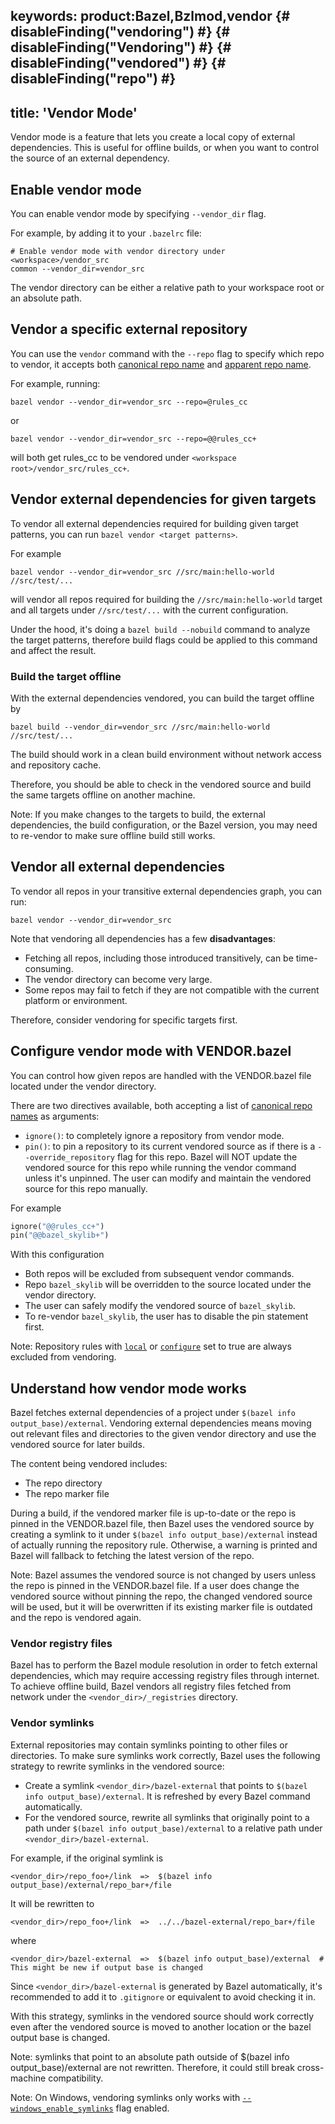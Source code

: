 keywords: product:Bazel,Bzlmod,vendor
{# disableFinding("vendoring") #}
{# disableFinding("Vendoring") #}
{# disableFinding("vendored") #}
{# disableFinding("repo") #}
---
title: 'Vendor Mode'
---



Vendor mode is a feature that lets you create a local copy of
external dependencies. This is useful for offline builds, or when you want to
control the source of an external dependency.

## Enable vendor mode

You can enable vendor mode by specifying `--vendor_dir` flag.

For example, by adding it to your `.bazelrc` file:

```none
# Enable vendor mode with vendor directory under <workspace>/vendor_src
common --vendor_dir=vendor_src
```

The vendor directory can be either a relative path to your workspace root or an
absolute path.

## Vendor a specific external repository

You can use the `vendor` command with the `--repo` flag to specify which repo
to vendor, it accepts both [canonical repo
name](/external/overview#canonical-repo-name) and [apparent repo
name](/external/overview#apparent-repo-name).

For example, running:

```none
bazel vendor --vendor_dir=vendor_src --repo=@rules_cc
```

or

```none
bazel vendor --vendor_dir=vendor_src --repo=@@rules_cc+
```

will both get rules_cc to be vendored under
`<workspace root>/vendor_src/rules_cc+`.

## Vendor external dependencies for given targets

To vendor all external dependencies required for building given target patterns,
you can run `bazel vendor <target patterns>`.

For example

```none
bazel vendor --vendor_dir=vendor_src //src/main:hello-world //src/test/...
```

will vendor all repos required for building the `//src/main:hello-world` target
and all targets under `//src/test/...` with the current configuration.

Under the hood, it's doing a `bazel build --nobuild` command to analyze the
target patterns, therefore build flags could be applied to this command and
affect the result.

### Build the target offline

With the external dependencies vendored, you can build the target offline by

```none
bazel build --vendor_dir=vendor_src //src/main:hello-world //src/test/...
```

The build should work in a clean build environment without network access and
repository cache.

Therefore, you should be able to check in the vendored source and build the same
targets offline on another machine.

Note: If you make changes to the targets to build, the external dependencies,
the build configuration, or the Bazel version, you may need to re-vendor to make
sure offline build still works.

## Vendor all external dependencies

To vendor all repos in your transitive external dependencies graph, you can
run:

```none
bazel vendor --vendor_dir=vendor_src
```

Note that vendoring all dependencies has a few **disadvantages**:

-   Fetching all repos, including those introduced transitively, can be time-consuming.
-   The vendor directory can become very large.
-   Some repos may fail to fetch if they are not compatible with the current platform or environment.

Therefore, consider vendoring for specific targets first.

## Configure vendor mode with VENDOR.bazel

You can control how given repos are handled with the VENDOR.bazel file located
under the vendor directory.

There are two directives available, both accepting a list of
[canonical repo names](/external/overview#canonical-repo-name) as arguments:

- `ignore()`: to completely ignore a repository from vendor mode.
- `pin()`: to pin a repository to its current vendored source as if there is a
  `--override_repository` flag for this repo. Bazel will NOT update the vendored
  source for this repo while running the vendor command unless it's unpinned.
  The user can modify and maintain the vendored source for this repo manually.

For example

```python
ignore("@@rules_cc+")
pin("@@bazel_skylib+")
```

With this configuration

-   Both repos will be excluded from subsequent vendor commands.
-   Repo `bazel_skylib` will be overridden to the source located under the
    vendor directory.
-   The user can safely modify the vendored source of `bazel_skylib`.
-   To re-vendor `bazel_skylib`, the user has to disable the pin statement
    first.

Note: Repository rules with
[`local`](/rules/lib/globals/bzl#repository_rule.local) or
[`configure`](/rules/lib/globals/bzl#repository_rule.configure) set to true are
always excluded from vendoring.

## Understand how vendor mode works

Bazel fetches external dependencies of a project under `$(bazel info
output_base)/external`. Vendoring external dependencies means moving out
relevant files and directories to the given vendor directory and use the
vendored source for later builds.

The content being vendored includes:

-   The repo directory
-   The repo marker file

During a build, if the vendored marker file is up-to-date or the repo is
pinned in the VENDOR.bazel file, then Bazel uses the vendored source by creating
a symlink to it under `$(bazel info output_base)/external` instead of actually
running the repository rule. Otherwise, a warning is printed and Bazel will
fallback to fetching the latest version of the repo.

Note: Bazel assumes the vendored source is not changed by users unless the repo
is pinned in the VENDOR.bazel file. If a user does change the vendored source
without pinning the repo, the changed vendored source will be used, but it will
be overwritten if its existing marker file is
outdated and the repo is vendored again.

### Vendor registry files

Bazel has to perform the Bazel module resolution in order to fetch external
dependencies, which may require accessing registry files through internet. To
achieve offline build, Bazel vendors all registry files fetched from
network under the `<vendor_dir>/_registries` directory.

### Vendor symlinks

External repositories may contain symlinks pointing to other files or
directories. To make sure symlinks work correctly, Bazel uses the following
strategy to rewrite symlinks in the vendored source:

-   Create a symlink `<vendor_dir>/bazel-external` that points to `$(bazel info
    output_base)/external`. It is refreshed by every Bazel command
    automatically.
-   For the vendored source, rewrite all symlinks that originally point to a
    path under `$(bazel info output_base)/external` to a relative path under
    `<vendor_dir>/bazel-external`.

For example, if the original symlink is

```none
<vendor_dir>/repo_foo+/link  =>  $(bazel info output_base)/external/repo_bar+/file
```

It will be rewritten to

```none
<vendor_dir>/repo_foo+/link  =>  ../../bazel-external/repo_bar+/file
```

where

```none
<vendor_dir>/bazel-external  =>  $(bazel info output_base)/external  # This might be new if output base is changed
```

Since `<vendor_dir>/bazel-external` is generated by Bazel automatically, it's
recommended to add it to `.gitignore` or equivalent to avoid checking it in.

With this strategy, symlinks in the vendored source should work correctly even
after the vendored source is moved to another location or the bazel output base
is changed.

Note: symlinks that point to an absolute path outside of $(bazel info
output_base)/external are not rewritten. Therefore, it could still break
cross-machine compatibility.

Note: On Windows, vendoring symlinks only works with
[`--windows_enable_symlinks`][windows_enable_symlinks]
flag enabled.

[windows_enable_symlinks]: /reference/command-line-reference#flag--windows_enable_symlinks
